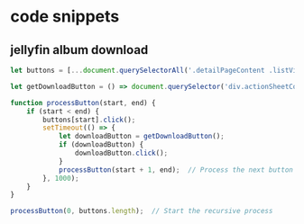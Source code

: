 # code snippets

## jellyfin album download

```js
let buttons = [...document.querySelectorAll('.detailPageContent .listViewUserDataButtons .listItemButton .more_vert')];

let getDownloadButton = () => document.querySelector('div.actionSheetContent div.actionSheetScroller.scrollY button.listItem.listItem-button.actionSheetMenuItem.emby-button[data-id="download"]');

function processButton(start, end) {
    if (start < end) {
        buttons[start].click();
        setTimeout(() => {
            let downloadButton = getDownloadButton();
            if (downloadButton) {
                downloadButton.click();
            }
            processButton(start + 1, end);  // Process the next button
        }, 1000);
    }
}

processButton(0, buttons.length);  // Start the recursive process

```